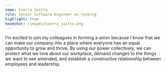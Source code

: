 ```yaml
---
name: Sierra Saitta
role: Senior Software Engineer on Cooking
highlight: true
headshot: /images/sierra_saitta.png
---
```

I’m excited to join my colleagues in forming a union because I know that we can make our company into a place where everyone has an equal opportunity to grow and thrive. By using our power collectively, we can protect what we love about our workplace, demand changes to the things we want to see amended, and establish a constructive relationship between employees and leadership.
